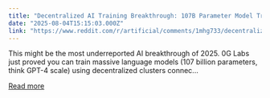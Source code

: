 ```yaml
---
title: "Decentralized AI Training Breakthrough: 107B Parameter Model Trained on Regular Internet, 95% Cost Reduction!"
date: "2025-08-04T15:15:03.000Z"
link: "https://www.reddit.com/r/artificial/comments/1mhg733/decentralized_ai_training_breakthrough_107b/"
---
```


This might be the most underreported AI breakthrough of 2025.
 0G Labs just proved you can train massive language models (107 billion parameters, think GPT-4 scale) using decentralized clusters connec...

[Read more](https://www.reddit.com/r/artificial/comments/1mhg733/decentralized_ai_training_breakthrough_107b/)
